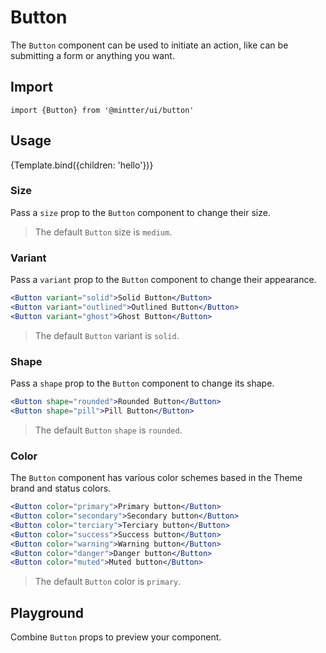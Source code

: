 
<Meta title="Components/Button" />


# Button

The `Button` component can be used to initiate an action, like can be submitting a form or anything you want.

## Import

```tsx
import {Button} from '@mintter/ui/button'
```

## Usage

<Canvas>
  <Story name="Default">{Template.bind({children: 'hello'})}</Story>
</Canvas>

### Size

Pass a `size` prop to the `Button` component to change their size.

> The default `Button` size is `medium`.

### Variant

Pass a `variant` prop to the `Button` component to change their appearance.

```jsx columns
<Button variant="solid">Solid Button</Button>
<Button variant="outlined">Outlined Button</Button>
<Button variant="ghost">Ghost Button</Button>
```

> The default `Button` variant is `solid`.

### Shape

Pass a `shape` prop to the `Button` component to change its shape.

```jsx columns
<Button shape="rounded">Rounded Button</Button>
<Button shape="pill">Pill Button</Button>
```

> The default `Button` `shape` is `rounded`.

### Color

The `Button` component has various color schemes based in the Theme brand and status colors.

```jsx columns
<Button color="primary">Primary button</Button>
<Button color="secondary">Secondary button</Button>
<Button color="terciary">Terciary button</Button>
<Button color="success">Success button</Button>
<Button color="warning">Warning button</Button>
<Button color="danger">Danger button</Button>
<Button color="muted">Muted button</Button>
```

> The default `Button` color is `primary`.

## Playground

Combine `Button` props to preview your component.
